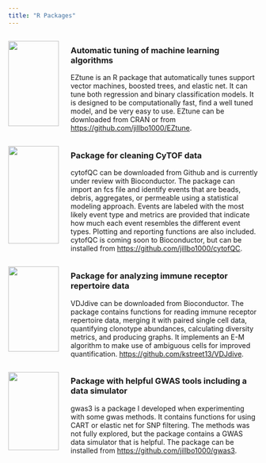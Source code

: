 ```yaml
---
title: "R Packages"
---
```


:::: {style="display: flex;"}

::: {.column width="25%"}

![](images/hex/EZtune.jpg){width=90%}

:::

::: {.column width="75%"}
### Automatic tuning of machine learning algorithms

EZtune is an R package that automatically tunes support vector machines, boosted trees, and elastic net. It can tune both regression and binary classification models. It is designed to be computationally fast, find a well tuned model, and be very easy to use. EZtune can be downloaded from CRAN or from [https://github.com/jillbo1000/EZtune](https://github.com/jillbo1000/EZtune).

:::

::::



:::: {style="display: flex;"}

::: {.column width="25%"}

![](images/hex/cytofQC.jpg){width=90%}

:::

::: {.column width="75%"}
### Package for cleaning CyTOF data 

cytofQC can be downloaded from Github and is currently under review with Bioconductor. The package can import an fcs file and identify events that are beads, debris, aggregates, or permeable using a statistical modeling approach. Events are labeled with the most likely event type and metrics are provided that indicate how much each event resembles the different event types. Plotting and reporting functions are also included. cytofQC is coming soon to Bioconductor, but can be installed from [https://github.com/jillbo1000/cytofQC](https://github.com/jillbo1000/cytofQC).

:::

::::


:::: {style="display: flex;"}

::: {.column width="25%"}

![](images/hex/VDJdive.jpg){width=90%}

:::

::: {.column width="75%"}
### Package for analyzing immune receptor repertoire data 

VDJdive can be downloaded from Bioconductor. The package contains functions for reading immune receptor repertoire data, merging it with paired single cell data, quantifying clonotype abundances, calculating diversity metrics, and producing graphs. It implements an E-M algorithm to make use of ambiguous cells for improved quantification. [https://github.com/kstreet13/VDJdive](https://github.com/kstreet13/VDJdive).
:::

::::


:::: {style="display: flex;"}

::: {.column width="25%"}

![](images/hex/gwas3.jpg){width=90%}

:::

::: {.column width="75%"}
### Package with helpful GWAS tools including a data simulator 

gwas3 is a package I developed when experimenting with some gwas methods. It contains functions for using CART or elastic net for SNP filtering. The methods was not fully explored, but the package contains a GWAS data simulator that is helpful. The package can be installed from  [https://github.com/jillbo1000/gwas3](https://github.com/jillbo1000/gwas3).
:::

::::
